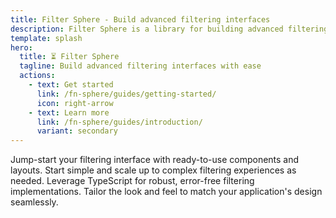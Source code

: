 ```yaml
---
title: Filter Sphere - Build advanced filtering interfaces
description: Filter Sphere is a library for building advanced filtering interfaces.
template: splash
hero:
  title: ⏳ Filter Sphere
  tagline: Build advanced filtering interfaces with ease
  actions:
    - text: Get started
      link: /fn-sphere/guides/getting-started/
      icon: right-arrow
    - text: Learn more
      link: /fn-sphere/guides/introduction/
      variant: secondary
---
```



<CardGrid stagger>
  <Card title="Out-of-the-Box Presets" icon="puzzle">
    Jump-start your filtering interface with ready-to-use components and
    layouts.
  </Card>
  <Card title="Progressive Enhancement" icon="rocket">
    Start simple and scale up to complex filtering experiences as needed.
  </Card>
  <Card title="Type-Safe Development" icon="seti:tsconfig">
    Leverage TypeScript for robust, error-free filtering implementations.
  </Card>
  <Card title="Customizable Themes" icon="pencil">
    Tailor the look and feel to match your application's design seamlessly.
  </Card>
</CardGrid>
